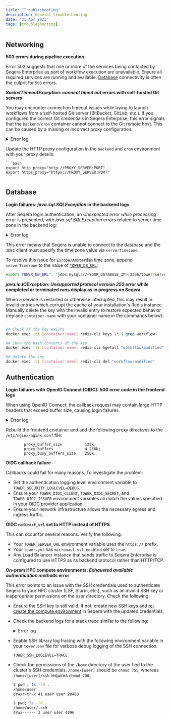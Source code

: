 ```yaml
---
title: "Troubleshooting"
description: General troubleshooting
date: "21 Apr 2023"
tags: [troubleshooting]
---
```


## Networking

**503 errors during pipeline execution**

Error 503 suggests that one or more of the services being contacted by Seqera Enterprise as part of workflow execution are unavailable. Ensure all required services are running and available. [Database](./configuration/overview.mdx#seqera-and-redis-databases) connectivity is often the culprit for `503` errors.

**_SocketTimeoutException: connect timed out_ errors with self-hosted Git servers**

You may encounter connection timeout issues while trying to launch workflows from a self-hosted Git server (BitBucket, GitLab, etc.). If you configured the correct Git credentials in Seqera Enterprise, this error signals that the `backend/cron` container cannot connect to the Git remote host. This can be caused by a missing or incorrect proxy configuration.

  <details>
    <summary>Error log</summary>

```bash

ERROR i.s.t.c.GlobalErrorController - Unexpected error while processing - Error ID: 6h3HBUkaPe03vgzoDPc5HO
java.net.SocketTimeoutException: connect timed out
        at java.base/java.net.PlainSocketImpl.socketConnect(Native Method)
        at java.base/java.net.AbstractPlainSocketImpl.doConnect(AbstractPlainSocketImpl.java:399)
        at java.base/java.net.AbstractPlainSocketImpl.connectToAddress(AbstractPlainSocketImpl.java:242)
        at java.base/java.net.AbstractPlainSocketImpl.connect(AbstractPlainSocketImpl.java:224)
        at java.base/java.net.SocksSocketImpl.connect(SocksSocketImpl.java:392)
        at java.base/java.net.Socket.connect(Socket.java:609)
        at java.base/sun.security.ssl.SSLSocketImpl.connect(SSLSocketImpl.java:289)
        at java.base/sun.net.NetworkClient.doConnect(NetworkClient.java:177)
        at java.base/sun.net.www.http.HttpClient.openServer(HttpClient.java:474)
        at java.base/sun.net.www.http.HttpClient.openServer(HttpClient.java:569)
        at java.base/sun.net.www.protocol.https.HttpsClient.<init>(HttpsClient.java:265)
        at java.base/sun.net.www.protocol.https.HttpsClient.New(HttpsClient.java:372)
        at java.base/sun.net.www.protocol.https.AbstractDelegateHttpsURLConnection.getNewHttpClient(AbstractDelegateHttpsURLConnection.java:203)
        at java.base/sun.net.www.protocol.http.HttpURLConnection.plainConnect0(HttpURLConnection.java:1187)
        at java.base/sun.net.www.protocol.http.HttpURLConnection.plainConnect(HttpURLConnection.java:1081)
        at java.base/sun.net.www.protocol.https.AbstractDelegateHttpsURLConnection.connect(AbstractDelegateHttpsURLConnection.java:189)
        at java.base/sun.net.www.protocol.http.HttpURLConnection.getInputStream0(HttpURLConnection.java:1592)
        at java.base/sun.net.www.protocol.http.HttpURLConnection.getInputStream(HttpURLConnection.java:1520)
        at java.base/java.net.HttpURLConnection.getResponseCode(HttpURLConnection.java:527)
        at java.base/sun.net.www.protocol.https.HttpsURLConnectionImpl.getResponseCode(HttpsURLConnectionImpl.java:334)
        at nextflow.scm.RepositoryProvider.checkResponse(RepositoryProvider.groovy:167)
        at nextflow.scm.RepositoryProvider.invoke(RepositoryProvider.groovy:136)
        at nextflow.scm.RepositoryProvider.memoizedMethodPriv$invokeAndParseResponseString(RepositoryProvider.groovy:218)
        at java.base/jdk.internal.reflect.NativeMethodAccessorImpl.invoke0(Native Method)
        at java.base/jdk.internal.reflect.NativeMethodAccessorImpl.invoke(NativeMethodAccessorImpl.java:62)
        at java.base/jdk.internal.reflect.DelegatingMethodAccessorImpl.invoke(DelegatingMethodAccessorImpl.java:43)
        at java.base/java.lang.reflect.Method.invoke(Method.java:566)
        at org.codehaus.groovy.reflection.CachedMethod.invoke(CachedMethod.java:107)
        at groovy.lang.MetaMethod.doMethodInvoke(MetaMethod.java:323)
        at groovy.lang.MetaClassImpl.invokeMethod(MetaClassImpl.java:1259)
        at groovy.lang.MetaClassImpl.invokeMethod(MetaClassImpl.java:1026)
        at org.codehaus.groovy.runtime.InvokerHelper.invokePogoMethod(InvokerHelper.java:1029)
        at org.codehaus.groovy.runtime.InvokerHelper.invokeMethod(InvokerHelper.java:1012)
        at org.codehaus.groovy.runtime.InvokerHelper.invokeMethodSafe(InvokerHelper.java:101)
        at nextflow.scm.RepositoryProvider$_closure2.doCall(RepositoryProvider.groovy)
        at java.base/jdk.internal.reflect.NativeMethodAccessorImpl.invoke0(Native Method)
        at java.base/jdk.internal.reflect.NativeMethodAccessorImpl.invoke(NativeMethodAccessorImpl.java:62)
        at java.base/jdk.internal.reflect.DelegatingMethodAccessorImpl.invoke(DelegatingMethodAccessorImpl.java:43)
        at java.base/java.lang.reflect.Method.invoke(Method.java:566)
        at org.codehaus.groovy.reflection.CachedMethod.invoke(CachedMethod.java:107)
        at groovy.lang.MetaMethod.doMethodInvoke(MetaMethod.java:323)
        at org.codehaus.groovy.runtime.metaclass.ClosureMetaClass.invokeMethod(ClosureMetaClass.java:263)
        at groovy.lang.MetaClassImpl.invokeMethod(MetaClassImpl.java:1026)
        at groovy.lang.Closure.call(Closure.java:412)
        at org.codehaus.groovy.runtime.memoize.Memoize$MemoizeFunction.lambda$call$0(Memoize.java:137)
        at org.codehaus.groovy.runtime.memoize.ConcurrentCommonCache.getAndPut(ConcurrentCommonCache.java:137)
        at org.codehaus.groovy.runtime.memoize.ConcurrentCommonCache.getAndPut(ConcurrentCommonCache.java:113)
        at org.codehaus.groovy.runtime.memoize.Memoize$MemoizeFunction.call(Memoize.java:136)
        at groovy.lang.Closure.call(Closure.java:428)
        at nextflow.scm.RepositoryProvider.invokeAndParseResponse(RepositoryProvider.groovy)
        at java.base/jdk.internal.reflect.NativeMethodAccessorImpl.invoke0(Native Method)
        at java.base/jdk.internal.reflect.NativeMethodAccessorImpl.invoke(NativeMethodAccessorImpl.java:62)
        at java.base/jdk.internal.reflect.DelegatingMethodAccessorImpl.invoke(DelegatingMethodAccessorImpl.java:43)
        at java.base/java.lang.reflect.Method.invoke(Method.java:566)
        at org.codehaus.groovy.runtime.callsite.PlainObjectMetaMethodSite.doInvoke(PlainObjectMetaMethodSite.java:43)
        at org.codehaus.groovy.runtime.callsite.PogoMetaMethodSite$PogoCachedMethodSiteNoUnwrapNoCoerce.invoke(PogoMetaMethodSite.java:193)
        at org.codehaus.groovy.runtime.callsite.PogoMetaMethodSite.callCurrent(PogoMetaMethodSite.java:61)
        at org.codehaus.groovy.runtime.callsite.AbstractCallSite.callCurrent(AbstractCallSite.java:185)
        at nextflow.scm.BitbucketRepositoryProvider.getCloneUrl(BitbucketRepositoryProvider.groovy:114)
        at nextflow.scm.AssetManager.memoizedMethodPriv$getGitRepositoryUrl(AssetManager.groovy:394)
        at java.base/jdk.internal.reflect.NativeMethodAccessorImpl.invoke0(Native Method)
        at java.base/jdk.internal.reflect.NativeMethodAccessorImpl.invoke(NativeMethodAccessorImpl.java:62)
        at java.base/jdk.internal.reflect.DelegatingMethodAccessorImpl.invoke(DelegatingMethodAccessorImpl.java:43)
        at java.base/java.lang.reflect.Method.invoke(Method.java:566)
        at org.codehaus.groovy.reflection.CachedMethod.invoke(CachedMethod.java:107)
        at groovy.lang.MetaMethod.doMethodInvoke(MetaMethod.java:323)
        at groovy.lang.MetaClassImpl.invokeMethod(MetaClassImpl.java:1259)
        at groovy.lang.MetaClassImpl.invokeMethod(MetaClassImpl.java:1026)
        at org.codehaus.groovy.runtime.InvokerHelper.invokePogoMethod(InvokerHelper.java:1029)
        at org.codehaus.groovy.runtime.InvokerHelper.invokeMethod(InvokerHelper.java:1012)
        at org.codehaus.groovy.runtime.InvokerHelper.invokeMethodSafe(InvokerHelper.java:101)
        at nextflow.scm.AssetManager$_closure1.doCall(AssetManager.groovy)
        at nextflow.scm.AssetManager$_closure1.doCall(AssetManager.groovy)
        at java.base/jdk.internal.reflect.NativeMethodAccessorImpl.invoke0(Native Method)
        at java.base/jdk.internal.reflect.NativeMethodAccessorImpl.invoke(NativeMethodAccessorImpl.java:62)
        at java.base/jdk.internal.reflect.DelegatingMethodAccessorImpl.invoke(DelegatingMethodAccessorImpl.java:43)
        at java.base/java.lang.reflect.Method.invoke(Method.java:566)
        at org.codehaus.groovy.reflection.CachedMethod.invoke(CachedMethod.java:107)
        at groovy.lang.MetaMethod.doMethodInvoke(MetaMethod.java:323)
        at org.codehaus.groovy.runtime.metaclass.ClosureMetaClass.invokeMethod(ClosureMetaClass.java:263)
        at groovy.lang.MetaClassImpl.invokeMethod(MetaClassImpl.java:1026)
        at groovy.lang.Closure.call(Closure.java:412)
        at org.codehaus.groovy.runtime.memoize.Memoize$MemoizeFunction.lambda$call$0(Memoize.java:137)
        at org.codehaus.groovy.runtime.memoize.ConcurrentCommonCache.getAndPut(ConcurrentCommonCache.java:137)
        at org.codehaus.groovy.runtime.memoize.ConcurrentCommonCache.getAndPut(ConcurrentCommonCache.java:113)
        at org.codehaus.groovy.runtime.memoize.Memoize$MemoizeFunction.call(Memoize.java:136)
        at groovy.lang.Closure.call(Closure.java:406)
        at nextflow.scm.AssetManager.getGitRepositoryUrl(AssetManager.groovy)

```

  </details>

Update the HTTP proxy configuration in the `backend` and `cron` environment with your proxy details:

    ```bash
    export http_proxy="http://PROXY_SERVER:PORT"
    export https_proxy="https://PROXY_SERVER:PORT"
    ```

## Database

**Login failures: _java.sql.SQLException_ in the backend logs**

After Seqera login authentication, an _Unexpected error while processing_ error is presented, with _java.sql.SQLException_ errors related to server time zone in the backend log:

  <details>
    <summary>Error log</summary>

```
io.micronaut.transaction.exceptions.CannotCreateTransactionException: Could not open Hibernate Session for transaction
…
Caused by: org.hibernate.exception.GenericJDBCException: Unable to acquire JDBC Connection
…
java.sql.SQLException: The server time zone value 'CEST' is unrecognized or represents more than one time zone. You must configure either the server or JDBC driver (via the 'serverTimezone' configuration property) to use a more specific time zone value if you want to utilize time zone support.
…
```

  </details>

This error means that Seqera is unable to connect to the database and the `JDBC` client must specify the time zone value via `serverTimezone`.

To resolve this issue for `Europe/Amsterdam` time zone, append `serverTimezone` to the value of [`TOWER_DB_URL`](./configuration/overview.mdx#tower-and-redis-databases):

```bash
export TOWER_DB_URL": "jdbc:mysql://<YOUR_DATABASE_IP>:3306/tower?serverTimezone=Europe/Amsterdam"
```

**_java.io.IOException: Unsupported protocol version 252_ error while completed or terminated runs display as in progress on Seqera**

When a service is restarted or otherwise interrupted, this may result in invalid entries which corrupt the cache of your installation's Redis instance. Manually delete the key with the invalid entry to restore expected behavior (replace `container-name` with your container name in the commands below):

```bash

## Check if the key exists
docker exec -ti [container-name] redis-cli keys \* | grep workflow

## Show the hash contents of the key
docker exec -ti [container-name] redis-cli hgetall "workflow/modified"

## Delete the key
docker exec -ti [container-name] redis-cli del "workflow/modified"
```

## Authentication

**Login failures with OpenID Connect (OIDC): 500 error code in the frontend logs**

When using OpenID Connect, the callback request may contain large HTTP headers that exceed buffer size, causing login failures.

  <details>
    <summary>Error log</summary>

```bash

  *8317 upstream sent too big header while reading response header from upstream, client: 10.170.157.186, server: localhost, request: "GET /oauth/callback

```

  </details>

Rebuild the frontend container and add the following proxy directives to the `/etc/nginx/nginx.conf` file:

```
        proxy_buffer_size          128k;
        proxy_buffers              4 256k;
        proxy_busy_buffers_size    256k;
```

**OIDC callback failure**

Callbacks could fail for many reasons. To investigate the problem:

- Set the authentication logging level environment variable to `TOWER_SECURITY_LOGLEVEL=DEBUG`.
- Ensure your `TOWER_OIDC_CLIENT`, `TOWER_OIDC_SECRET`, and `TOWER_OIDC_ISSUER` environment variables all match the values specified in your OIDC provider application.
- Ensure your network infrastructure allows the necessary egress and ingress traffic.

**OIDC `redirect_url` set to HTTP instead of HTTPS**

This can occur for several reasons. Verify the following:

- Your `TOWER_SERVER_URL` environment variable uses the `https://` prefix.
- Your `tower.yml` has `micronaut.ssl.enabled` set to `true`.
- Any Load Balancer instance that sends traffic to Seqera Enterprise is configured to use HTTPS as its backend protocol rather than HTTP/TCP.

**On-prem HPC compute environments: _Exhausted available authentication methods_ error**

This error points to an issue with the SSH credentials used to authenticate Seqera to your HPC cluster (LSF, Slurm, etc.), such as an invalid SSH key or inappropriate permissions on the user directory. Check the following:

- Ensure the SSH key is still valid. If not, create new SSH keys and [re-create the compute environment](../compute-envs/hpc.mdx) in Seqera with the updated credentials.

- Check the backend logs for a stack trace similar to the following:

    <details>
      <summary>Error log</summary>

        ```
        [io-executor-thread-2] 10.42.0.1 ERROR i.s.t.c.GlobalErrorController - Unexpected error while processing - Error ID: 5d7rDpS8pByF8YqfUVPvB4
        net.schmizz.sshj.userauth.UserAuthException: Exhausted available authentication methods
            at net.schmizz.sshj.SSHClient.auth(SSHClient.java:227)
            at net.schmizz.sshj.SSHClient.authPublickey(SSHClient.java:342)
            at net.schmizz.sshj.SSHClient.authPublickey(SSHClient.java:360)
            at io.seqera.tower.service.platform.ssh.SSHClientFactory.createClient(SSHClientFactory.groovy:110)
        ..
        ..
        Caused by: net.schmizz.sshj.userauth.UserAuthException: Problem getting public key from PKCS5KeyFile{resource=[PrivateKeyStringResource]}
            at net.schmizz.sshj.userauth.method.KeyedAuthMethod.putPubKey(KeyedAuthMethod.java:47)
            at net.schmizz.sshj.userauth.method.AuthPublickey.buildReq(AuthPublickey.java:62)
            at net.schmizz.sshj.userauth.method.AuthPublickey.buildReq(AuthPublickey.java:81)
            at net.schmizz.sshj.userauth.method.AbstractAuthMethod.request(AbstractAuthMethod.java:68)
            at net.schmizz.sshj.userauth.UserAuthImpl.authenticate(UserAuthImpl.java:73)
            at net.schmizz.sshj.SSHClient.auth(SSHClient.java:221)
            ... 91 common frames omitted
        Caused by: net.schmizz.sshj.userauth.keyprovider.PKCS5KeyFile$FormatException: Length mismatch: 1152 != 1191
            at net.schmizz.sshj.userauth.keyprovider.PKCS5KeyFile$ASN1Data.<init>(PKCS5KeyFile.java:248)
        ```

    </details>

- Enable SSH library log tracing with the following environment variable in your `tower.env` file for verbose debug logging of the SSH connection:

  ```env
  TOWER_SSH_LOGLEVEL=TRACE
  ```

- Check the permissions of the `/home` directory of the user tied to the cluster's SSH credentials. `/home/[user]` should be `chmod 755`, whereas `/home/[user]/ssh` requires `chmod 700`:

  ```bash
  $ pwd ; ls -ld .
  /home/user
  drwxr-xr-x 41 user user 20480

  $ pwd; ls -ld .
  /home/user/.ssh
  drwx------ 2 user user 4096

  ```
